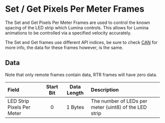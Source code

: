 # Set / Get Pixels Per Meter Frames

The Set and Get Pixels Per Meter Frames are used to control the known spacing of the LED strip which Lumina controls.
This allows for Lumina animations to be controlled via a specified velocity accurately.

The Set and Get frames use different API indices, be sure to check [CAN](../can) for more info, the data for these frames however, is the same.

## Data


<Callout type="info">Note that only remote frames contain data, RTR frames will have zero data.</Callout>

| Field | Start Bit | Data Length | Description |
| :- | :-: | :-: | :- |
| LED Strip Pixels Per Meter | 0 | 1 Bytes | The number of LEDs per meter (uint8) of the LED strip |

